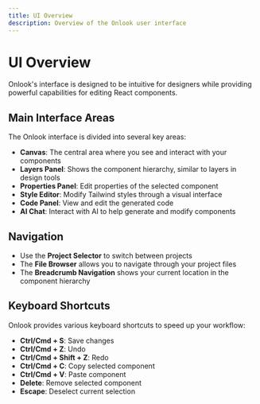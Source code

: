 ```yaml
---
title: UI Overview
description: Overview of the Onlook user interface
---
```


# UI Overview

Onlook's interface is designed to be intuitive for designers while providing powerful capabilities for editing React components.

## Main Interface Areas

The Onlook interface is divided into several key areas:

- **Canvas**: The central area where you see and interact with your components
- **Layers Panel**: Shows the component hierarchy, similar to layers in design tools
- **Properties Panel**: Edit properties of the selected component
- **Style Editor**: Modify Tailwind styles through a visual interface
- **Code Panel**: View and edit the generated code
- **AI Chat**: Interact with AI to help generate and modify components

## Navigation

- Use the **Project Selector** to switch between projects
- The **File Browser** allows you to navigate through your project files
- The **Breadcrumb Navigation** shows your current location in the component hierarchy

## Keyboard Shortcuts

Onlook provides various keyboard shortcuts to speed up your workflow:

- **Ctrl/Cmd + S**: Save changes
- **Ctrl/Cmd + Z**: Undo
- **Ctrl/Cmd + Shift + Z**: Redo
- **Ctrl/Cmd + C**: Copy selected component
- **Ctrl/Cmd + V**: Paste component
- **Delete**: Remove selected component
- **Escape**: Deselect current selection
